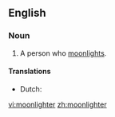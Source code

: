 ==English==

===Noun===
{{en-noun}}

# A person who [[moonlight]]s.

====Translations====
{{trans-top|person who has a secondary job}}
* Dutch: {{t|nl|zwartwerker|m}}
{{trans-mid}}
{{trans-bottom}}


[[vi:moonlighter]]
[[zh:moonlighter]]